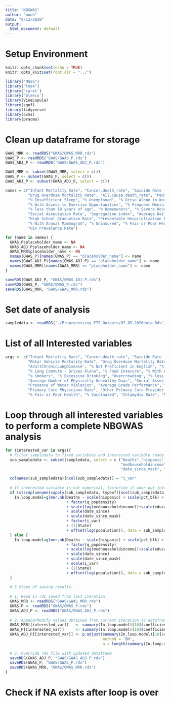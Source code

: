 ```yaml
---
title: "NBGWAS"
author: "mouh"
date: "8/12/2020"
output:
  html_document: default
---
```


# Setup Environment

```r
knitr::opts_chunk$set(echo = TRUE)
knitr::opts_knit$set(root.dir = "../")

library("MASS")
library("lme4")
library('caret')
library('blmeco')
library(VineCopula)
library(sgof)
library(tidyverse)
library(cvms)
library(pracma)
```

# Clean up dataframe for storage

```r

GWAS_MRR <- readRDS("GWAS/GWAS_MRR.rds")
GWAS_P <- readRDS("GWAS/GWAS_P.rds")
GWAS_ADJ_P <- readRDS("GWAS/GWAS_ADJ_P.rds")

GWAS_MRR <- subset(GWAS_MRR, select = c())
GWAS_P <- subset(GWAS_P, select = c())
GWAS_ADJ_P <- subset(GWAS_ADJ_P, select = c())

names = c("Infant Mortality Rate", "Cancer.death_rate", "Suicide Rate (Age-Adjusted)", "Assault.death_rate", "Despair.death_rate", "Motor Vehicle Mortality Rate",
          "Drug Overdose Mortality Rate", "All.Cause.death_rate", "PediatricAsthma", "AdultChronicLungDisease", "% Not Proficient in English",
          "% Insufficient Sleep", "% Unemployed", "% Drive Alone to Work", "% Long Commute - Drives Alone", "% Food Insecure",
          "% With Access to Exercise Opportunities", "% Frequent Mental Distress", "% Smokers", "% Excessive Drinking", "Overcrowding",
          "% less than 18 years of age", "% Homeowners", "% Severe Housing Cost Burden", "Average Number of Physically Unhealthy Days",
          "Social Association Rate", "Segregation index", "Average Daily PM2.5", "Presence of Water Violation", "Average Grade Performance",
          "High School Graduation Rate", "Preventable Hospitalization Rate", "Primary Care Physicians Rate", "Other Primary Care Provider Rate",
          "% With Annual Mammogram", "% Uninsured", "% Fair or Poor Health", "% Vaccinated", "Chlamydia Rate", "Mental Health Provider Rate",
          "HIV Prevalence Rate")

for (name in names) {
  GWAS_P$placeholder_name <- NA
  GWAS_ADJ_P$placeholder_name <- NA
  GWAS_MRR$placeholder_name <- NA
  names(GWAS_P)[names(GWAS_P) == "placeholder_name"] <- name
  names(GWAS_ADJ_P)[names(GWAS_ADJ_P) == "placeholder_name"] <- name
  names(GWAS_MRR)[names(GWAS_MRR) == "placeholder_name"] <- name
}

saveRDS(GWAS_ADJ_P, "GWAS/GWAS_ADJ_P.rds")
saveRDS(GWAS_P, "GWAS/GWAS_P.rds")
saveRDS(GWAS_MRR, "GWAS/GWAS_MRR.rds")

```

# Set date of analysis

```r

sampledata <- readRDS('./Preprocessing_FTS_Outputs/07-05-2020data.Rds')

```

# List of all Interested variables

```r

args <- c("Infant Mortality Rate", "Cancer.death_rate", "Suicide Rate (Age-Adjusted)", "Assault.death_rate", "Cardiovascular.death_rate",
          "Motor Vehicle Mortality Rate", "Drug Overdose Mortality Rate", "All.Cause.death_rate", "PediatricAsthma",
          "AdultChronicLungDisease", "% Not Proficient in English", "% Insufficient Sleep", "% Unemployed", "% Drive Alone to Work",
          "% Long Commute - Drives Alone", "% Food Insecure", "% With Access to Exercise Opportunities", "% Frequent Mental Distress",
          "% Smokers", "% Excessive Drinking", "Overcrowding", "% less than 18 years of age", "% Homeowners", "% Severe Housing Cost Burden",
          "Average Number of Physically Unhealthy Days", "Social Association Rate", "Segregation index", "Average Daily PM2.5",
          "Presence of Water Violation", "Average Grade Performance", "High School Graduation Rate", "Preventable Hospitalization Rate",
          "Primary Care Physicians Rate", "Other Primary Care Provider Rate", "% With Annual Mammogram", "% Uninsured",
          "% Fair or Poor Health", "% Vaccinated", "Chlamydia Rate", "Mental Health Provider Rate", "HIV Prevalence Rate")
```

# Loop through all interested variables to perform a complete NBGWAS analysis

```r
for (interested_var in args){
  # Filter sampledata to fixed variables and interested variable ready for analysis
  sub_sampledata <- subset(sampledata, select = c ("Deaths","hispanic", "pct_blk", "pct_asian", "pct_white", "pct_native", "q_popdensity",
                                                   "medhouseholdincome", "education", "beds", "population", "date_since", 
                                                   "date_since_mask", "State", interested_var))

  colnames(sub_sampledata)[ncol(sub_sampledata)] = "i_var"
  
  # If interested variable is not numerical, factorize it when put into model or scale it otherwise.
  if (strcmp(unname(sapply(sub_sampledata, typeof)[ncol(sub_sampledata)]), "character")) {
    In.loop.model=glmer.nb(Deaths ~ scale(hispanic) + scale(pct_blk) + scale(pct_asian) + scale(pct_white) + scale(pct_native)
                           + factor(q_popdensity)
                           + scale(log(medhouseholdincome))+scale(education) + scale(beds/population)
                           + scale(date_since) 
                           + scale(date_since_mask)
                           + factor(i_var)
                           + (1|State)
                           + offset(log(population)), data = sub_sampledata)
  } else {
    In.loop.model=glmer.nb(Deaths ~ scale(hispanic) + scale(pct_blk) + scale(pct_asian) + scale(pct_white) + scale(pct_native)
                           + factor(q_popdensity)
                           + scale(log(medhouseholdincome))+scale(education) + scale(beds/population)
                           + scale(date_since) 
                           + scale(date_since_mask)
                           + scale(i_var)
                           + (1|State)
                           + offset(log(population)), data = sub_sampledata)
  }
  
  # 3 Steps of saving results: 
  
  # 1. Read in rds saved from last iteration
  GWAS_MRR <- readRDS("GWAS/GWAS_MRR.rds")
  GWAS_P <- readRDS("GWAS/GWAS_P.rds")
  GWAS_ADJ_P <- readRDS("GWAS/GWAS_ADJ_P.rds")
  
  # 2. Append/Modify values obtained from current iteration to dataframe
  GWAS_MRR[[interested_var]]   <- summary(In.loop.model)[10]$coefficients[2:16,1]
  GWAS_P[[interested_var]]     <- summary(In.loop.model)[10]$coefficients[2:16,4]
  GWAS_ADJ_P[[interested_var]] <- p.adjust(summary(In.loop.model)[10]$coefficients[2:16,4], 
                                           method = 'BH', 
                                           n = length(summary(In.loop.model)[10]$coefficients[2:16,4]))
  
  # 3. Override rds file with updated dataframe
  saveRDS(GWAS_ADJ_P, "GWAS/GWAS_ADJ_P.rds")
  saveRDS(GWAS_P, "GWAS/GWAS_P.rds")
  saveRDS(GWAS_MRR, "GWAS/GWAS_MRR.rds")  
}

```

# Check if NA exists after loop is over
